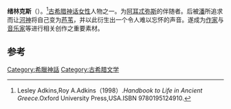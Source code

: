 {{copy edit|time=2013-10-17T07:56:46+00:00}}
{{expand|time=2013-10-17T07:56:46+00:00}}
{{Infobox deity|type=Greek
| image =Jean-François de Troy - Pan and Syrinx.jpg
| caption =绪林克斯的艺术形象
| name = 绪林克斯
|affiliation=[[宁芙|宁芙]]}}
'''绪林克斯'''（{{lang-en|Syrinx}}）。<ref>Lesley Adkins,Roy A.Adkins（1998）.''Handbook to Life in Ancient Greece''.Oxford University Press,USA.ISBN 9780195124910.</ref>[[古希腊神话|古希腊神话]][[女性|女性]]人物之一。为[[阿耳忒弥斯|阿耳忒弥斯]]的伴随者。后被[[潘_(希臘神話)|潘]]所追求而让[[河神|河神]]将自己变为[[芦苇|芦苇]]，并以此衍生出一个令人难以忘怀的声音。遂成为[[作家|作家]]与[[音乐家|音乐家]]等进行相关创作之重要素材。
{{listen|filename=Debussy - Syrinx.ogg|title=绪林克斯|description=[[克劳德·德彪西|克劳德·德彪西]]所作之《芦笛》|format=[[ogg|ogg]]}}

== 参考 ==
{{reflist}}

{{Authority control}}

[[Category:希臘神話|Category:希臘神話]]
[[Category:古希腊文学|Category:古希腊文学]]